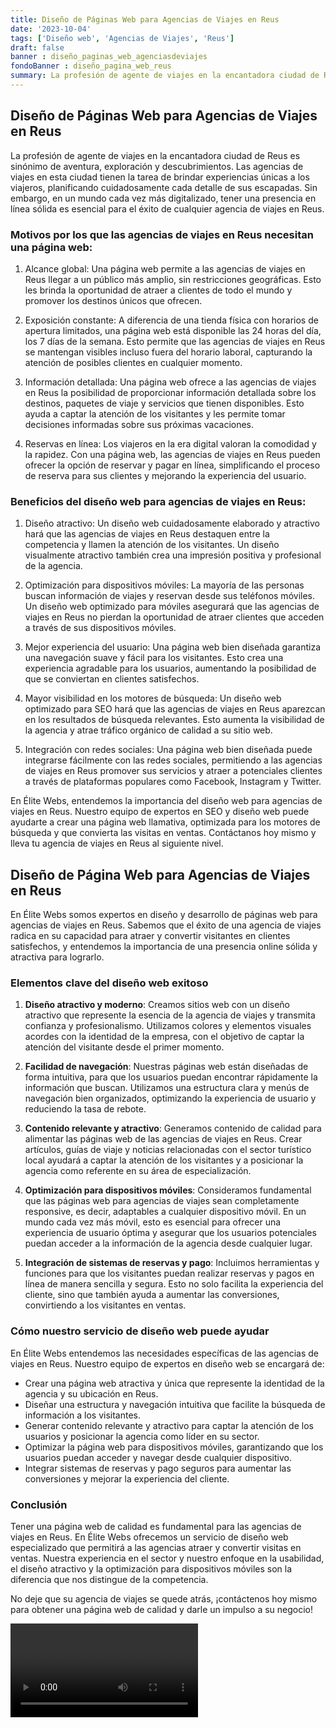 ```yaml
---
title: Diseño de Páginas Web para Agencias de Viajes en Reus
date: '2023-10-04'
tags: ['Diseño web', 'Agencias de Viajes', 'Reus']
draft: false
banner : diseño_paginas_web_agenciasdeviajes
fondoBanner : diseño_pagina_web_reus
summary: La profesión de agente de viajes en la encantadora ciudad de Reus es sinónimo de aventura, exploración y descubrimientos. Las agencias de viajes en esta ciudad tienen la tarea de brindar experiencias únicas a los viajeros, planificando cuidadosamente cada detalle de sus escapadas. Sin embargo, en un mundo cada vez más digitalizado, tener una presencia en línea sólida es esencial para el éxito de cualquier agencia de viajes en Reus.
---
```


## Diseño de Páginas Web para Agencias de Viajes en Reus

La profesión de agente de viajes en la encantadora ciudad de Reus es sinónimo de aventura, exploración y descubrimientos. Las agencias de viajes en esta ciudad tienen la tarea de brindar experiencias únicas a los viajeros, planificando cuidadosamente cada detalle de sus escapadas. Sin embargo, en un mundo cada vez más digitalizado, tener una presencia en línea sólida es esencial para el éxito de cualquier agencia de viajes en Reus.

### Motivos por los que las agencias de viajes en Reus necesitan una página web:

1. Alcance global: Una página web permite a las agencias de viajes en Reus llegar a un público más amplio, sin restricciones geográficas. Esto les brinda la oportunidad de atraer a clientes de todo el mundo y promover los destinos únicos que ofrecen.

2. Exposición constante: A diferencia de una tienda física con horarios de apertura limitados, una página web está disponible las 24 horas del día, los 7 días de la semana. Esto permite que las agencias de viajes en Reus se mantengan visibles incluso fuera del horario laboral, capturando la atención de posibles clientes en cualquier momento.

3. Información detallada: Una página web ofrece a las agencias de viajes en Reus la posibilidad de proporcionar información detallada sobre los destinos, paquetes de viaje y servicios que tienen disponibles. Esto ayuda a captar la atención de los visitantes y les permite tomar decisiones informadas sobre sus próximas vacaciones.

4. Reservas en línea: Los viajeros en la era digital valoran la comodidad y la rapidez. Con una página web, las agencias de viajes en Reus pueden ofrecer la opción de reservar y pagar en línea, simplificando el proceso de reserva para sus clientes y mejorando la experiencia del usuario.

### Beneficios del diseño web para agencias de viajes en Reus:

1. Diseño atractivo: Un diseño web cuidadosamente elaborado y atractivo hará que las agencias de viajes en Reus destaquen entre la competencia y llamen la atención de los visitantes. Un diseño visualmente atractivo también crea una impresión positiva y profesional de la agencia.

2. Optimización para dispositivos móviles: La mayoría de las personas buscan información de viajes y reservan desde sus teléfonos móviles. Un diseño web optimizado para móviles asegurará que las agencias de viajes en Reus no pierdan la oportunidad de atraer clientes que acceden a través de sus dispositivos móviles.

3. Mejor experiencia del usuario: Una página web bien diseñada garantiza una navegación suave y fácil para los visitantes. Esto crea una experiencia agradable para los usuarios, aumentando la posibilidad de que se conviertan en clientes satisfechos.

4. Mayor visibilidad en los motores de búsqueda: Un diseño web optimizado para SEO hará que las agencias de viajes en Reus aparezcan en los resultados de búsqueda relevantes. Esto aumenta la visibilidad de la agencia y atrae tráfico orgánico de calidad a su sitio web.

5. Integración con redes sociales: Una página web bien diseñada puede integrarse fácilmente con las redes sociales, permitiendo a las agencias de viajes en Reus promover sus servicios y atraer a potenciales clientes a través de plataformas populares como Facebook, Instagram y Twitter.

En Élite Webs, entendemos la importancia del diseño web para agencias de viajes en Reus. Nuestro equipo de expertos en SEO y diseño web puede ayudarte a crear una página web llamativa, optimizada para los motores de búsqueda y que convierta las visitas en ventas. Contáctanos hoy mismo y lleva tu agencia de viajes en Reus al siguiente nivel.

<GifSeo />

<Cta />

## Diseño de Página Web para Agencias de Viajes en Reus

En Élite Webs somos expertos en diseño y desarrollo de páginas web para agencias de viajes en Reus. Sabemos que el éxito de una agencia de viajes radica en su capacidad para atraer y convertir visitantes en clientes satisfechos, y entendemos la importancia de una presencia online sólida y atractiva para lograrlo.

### Elementos clave del diseño web exitoso

1. **Diseño atractivo y moderno**: Creamos sitios web con un diseño atractivo que represente la esencia de la agencia de viajes y transmita confianza y profesionalismo. Utilizamos colores y elementos visuales acordes con la identidad de la empresa, con el objetivo de captar la atención del visitante desde el primer momento.

2. **Facilidad de navegación**: Nuestras páginas web están diseñadas de forma intuitiva, para que los usuarios puedan encontrar rápidamente la información que buscan. Utilizamos una estructura clara y menús de navegación bien organizados, optimizando la experiencia de usuario y reduciendo la tasa de rebote.

3. **Contenido relevante y atractivo**: Generamos contenido de calidad para alimentar las páginas web de las agencias de viajes en Reus. Crear artículos, guías de viaje y noticias relacionadas con el sector turístico local ayudará a captar la atención de los visitantes y a posicionar la agencia como referente en su área de especialización.

4. **Optimización para dispositivos móviles**: Consideramos fundamental que las páginas web para agencias de viajes sean completamente responsive, es decir, adaptables a cualquier dispositivo móvil. En un mundo cada vez más móvil, esto es esencial para ofrecer una experiencia de usuario óptima y asegurar que los usuarios potenciales puedan acceder a la información de la agencia desde cualquier lugar.

5. **Integración de sistemas de reservas y pago**: Incluimos herramientas y funciones para que los visitantes puedan realizar reservas y pagos en línea de manera sencilla y segura. Esto no solo facilita la experiencia del cliente, sino que también ayuda a aumentar las conversiones, convirtiendo a los visitantes en ventas.

### Cómo nuestro servicio de diseño web puede ayudar

En Élite Webs entendemos las necesidades específicas de las agencias de viajes en Reus. Nuestro equipo de expertos en diseño web se encargará de:

- Crear una página web atractiva y única que represente la identidad de la agencia y su ubicación en Reus.
- Diseñar una estructura y navegación intuitiva que facilite la búsqueda de información a los visitantes.
- Generar contenido relevante y atractivo para captar la atención de los usuarios y posicionar la agencia como líder en su sector.
- Optimizar la página web para dispositivos móviles, garantizando que los usuarios puedan acceder y navegar desde cualquier dispositivo.
- Integrar sistemas de reservas y pago seguros para aumentar las conversiones y mejorar la experiencia del cliente.

### Conclusión

Tener una página web de calidad es fundamental para las agencias de viajes en Reus. En Élite Webs ofrecemos un servicio de diseño web especializado que permitirá a las agencias atraer y convertir visitas en ventas. Nuestra experiencia en el sector y nuestro enfoque en la usabilidad, el diseño atractivo y la optimización para dispositivos móviles son la diferencia que nos distingue de la competencia.

No deje que su agencia de viajes se quede atrás, ¡contáctenos hoy mismo para obtener una página web de calidad y darle un impulso a su negocio!

<Video />

<CtaBot job='Agencias de Viajes' city='Reus'/>

<Gmaps query='Reus+españa+maps' />